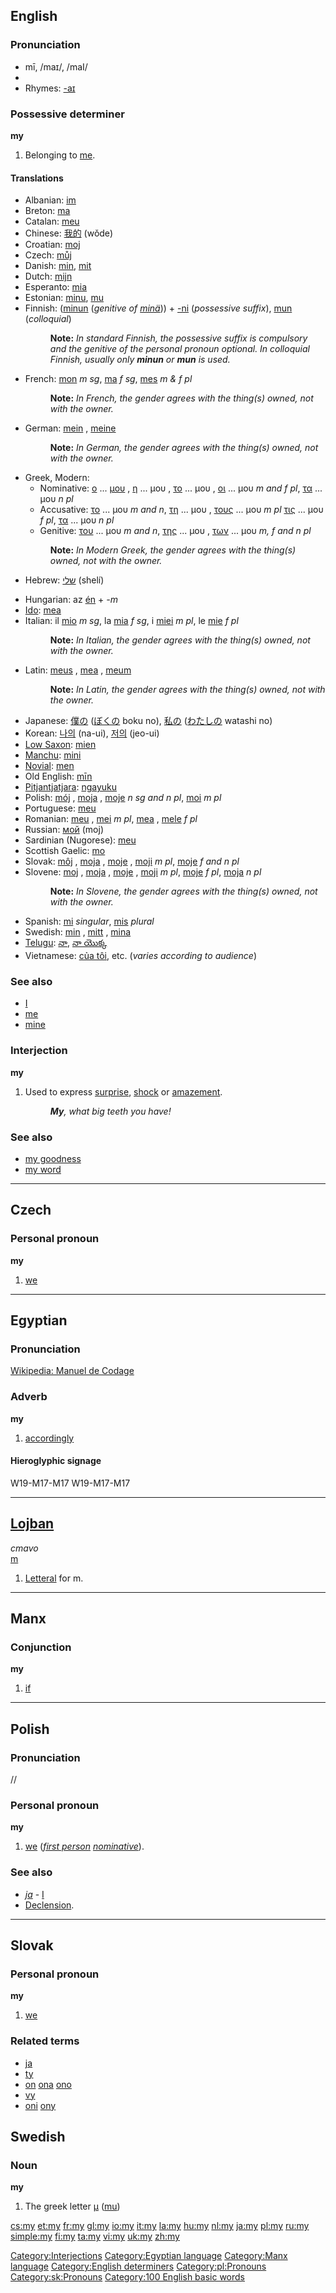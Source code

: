 {{See|My}}
==English==

{{rank|him|she|they|34|my|were|are|their}}

===Pronunciation===
* mī, /maɪ/, /maI/
*{{audio|en-us-my.ogg|Audio (US)}}
*Rhymes: [[Rhymes:English:-aɪ|-aɪ]]

===Possessive determiner===
'''my'''
# Belonging to [[me]].

====Translations====
{{top}}
*Albanian: [[im]]
*Breton: [[ma]]
*Catalan: [[meu]]
*Chinese: [[我的]] (wǒde)
*Croatian: [[moj]]
*Czech: [[můj]]
*Danish: [[min]], [[mit]]
*Dutch: [[mijn]]
*Esperanto: [[mia]]
*Estonian: [[minu#Estonian|minu]], [[mu#Estonian|mu]]
*Finnish: ([[minun]] (''genitive of [[minä]]'')) + [[-ni#Finnish|-ni]] (''possessive suffix''), [[mun#Finnish|mun]] (''colloquial'')
*:'''Note:''' ''In standard Finnish, the possessive suffix is compulsory and the genitive of the personal pronoun optional. In colloquial Finnish, usually only '''minun''' or '''mun''' is used.''
*French: [[mon]] ''m sg'', [[ma]] ''f sg'', [[mes]] ''m & f pl''
*:'''Note:''' ''In French, the gender agrees with the thing(s) owned, not with the owner.''
*German: [[mein]] {{m}}, [[meine]] {{f}}
*:'''Note:''' ''In German, the gender agrees with the thing(s) owned, not with the owner.''
*Greek, Modern:
**Nominative: [[ο]] ... [[μου]] {{m}}, [[η]] ... μου {{f}}, [[το]] ... μου {{n}}, [[οι]] ... μου ''m and f pl'', [[τα]] ... μου ''n pl''
**Accusative: [[το]] ... μου ''m and n'', [[τη]] ... μου {{f}}, [[τους]] ... μου ''m pl'' [[τις]] ... μου ''f pl'', [[τα]] ... μου ''n pl''
**Genitive: [[του]] ... μου ''m and n'', [[της]] ... μου {{f}}, [[των]] ... μου ''m, f and n pl''
*:'''Note:''' ''In Modern Greek, the gender agrees with the thing(s) owned, not with the owner.''
*Hebrew: [[שלי]] (shelí)
{{mid}}
*Hungarian: az [[én]] + ''-m''
*[[Ido]]: [[mea]]
*Italian: il [[mio]] ''m sg'', la [[mia]] ''f sg'', i [[miei]] ''m pl'', le [[mie]] ''f pl''
*:'''Note:''' ''In Italian, the gender agrees with the thing(s) owned, not with the owner.''
*Latin: [[meus]] {{m}}, [[mea]] {{f}}, [[meum]] {{n}}
*:'''Note:''' ''In Latin, the gender agrees with the thing(s) owned, not with the owner.''
*Japanese: [[僕の]] ([[ぼく]]の boku no), [[私の]] ([[わたし]]の watashi no)
*Korean: [[나의]] (na-ui), [[저의]] (jeo-ui)
*[[Low Saxon]]: [[mien#Low Saxon|mien]]
*[[Manchu]]: [[mini#Manchu|mini]]
*[[Novial]]: [[men]]
*Old English: [[min|mīn]]
*[[Pitjantjatjara]]: [[ngayuku]]
*Polish: [[mój]] {{m}}, [[moja]] {{f}}, [[moje]] ''n sg and n pl'', [[moi]] ''m pl''
*Portuguese: [[meu]]
*Romanian: [[meu]] {{m}}, [[mei]] ''m pl'', [[mea]] {{f}}, [[mele]] ''f pl''
*Russian: [[мой]] (moj) {{m}}
*Sardinian (Nugorese): [[meu]]
*Scottish Gaelic: [[mo]]
*Slovak: [[môj]] {{m}}, [[moja]] {{f}}, [[moje]] {{n}}, [[moji]] ''m pl'', [[moje]] ''f and n pl''
*Slovene: [[moj]] {{m}}, [[moja]] {{f}}, [[moje]] {{n}}, [[moji]] ''m pl'', [[moje]] ''f pl'', [[moja]] ''n pl''
*:'''Note:''' ''In Slovene, the gender agrees with the thing(s) owned, not with the owner.''
*Spanish: [[mi#Spanish|mi]] ''singular'', [[mis#Spanish|mis]] ''plural''
*Swedish: [[min#Swedish|min]] {{c}}, [[mitt#Swedish|mitt]] {{n}}, [[mina#Swedish|mina]] {{p}}
*[[Telugu]]: [[నా]], [[నా యొక్క]]
*Vietnamese: [[của tôi]], etc. (''varies according to audience'')<!--can we have all the forms here, please?-->
{{bottom}}

===See also===
*[[I]]
*[[me]]
*[[mine]]

===Interjection===
'''my''' 
[[Category:Interjections]]
#Used to express [[surprise]], [[shock]] or [[amazement]].
#:'''''My''', what big teeth you have!''

===See also===
*[[my goodness]]
*[[my word]]

----

==Czech==
===Personal pronoun===
'''my'''

#[[we]]<!-- first person, plural, nominative case: [[we]]-->


----
==Egyptian==

===Pronunciation===
[http://en.wikipedia.org/wiki/Manuel_de_Codage Wikipedia: Manuel de Codage]

===Adverb===
'''my'''
# [[accordingly]]

====Hieroglyphic signage====
<hiero>W19-M17-M17</hiero>
W19-M17-M17

[[Category:Egyptian language]]


----

==[[Lojban]]==
''cmavo''<br>
[[m]]

#[[Letteral]] for m.


----

==Manx==
===Conjunction===
'''my'''
#[[if]]

[[Category:Manx language]]


----

==Polish==
===Pronunciation===
/{{IPAchar|mɪ}}/
===Personal pronoun===
'''my'''

# [[we]] (''[[first person]]'' {{p}} ''[[nominative]]'').

===See also===
* ''[[ja#Polish|ja]]'' - [[I]]
* [[Appendix:Polish language - personal pronoun declension|Declension]].


----

==Slovak==
===Personal pronoun===
'''my'''

#[[we]]<!--''([[first person]] [[plural]])''-->

===Related terms===
*[[ja]]
*[[ty]]
*[[on]] [[ona]] [[ono]]
*[[vy]]
*[[oni]] [[ony]]

==Swedish==
===Noun===
'''my'''

#The greek letter [[μ]] ([[mu]])


[[Category:English determiners]]
[[Category:pl:Pronouns]]
[[Category:sk:Pronouns]]
[[Category:100 English basic words]]

[[cs:my]]
[[et:my]]
[[fr:my]]
[[gl:my]]
[[io:my]]
[[it:my]]
[[la:my]]
[[hu:my]]
[[nl:my]]
[[ja:my]]
[[pl:my]]
[[ru:my]]
[[simple:my]]
[[fi:my]]
[[ta:my]]
[[vi:my]]
[[uk:my]]
[[zh:my]]